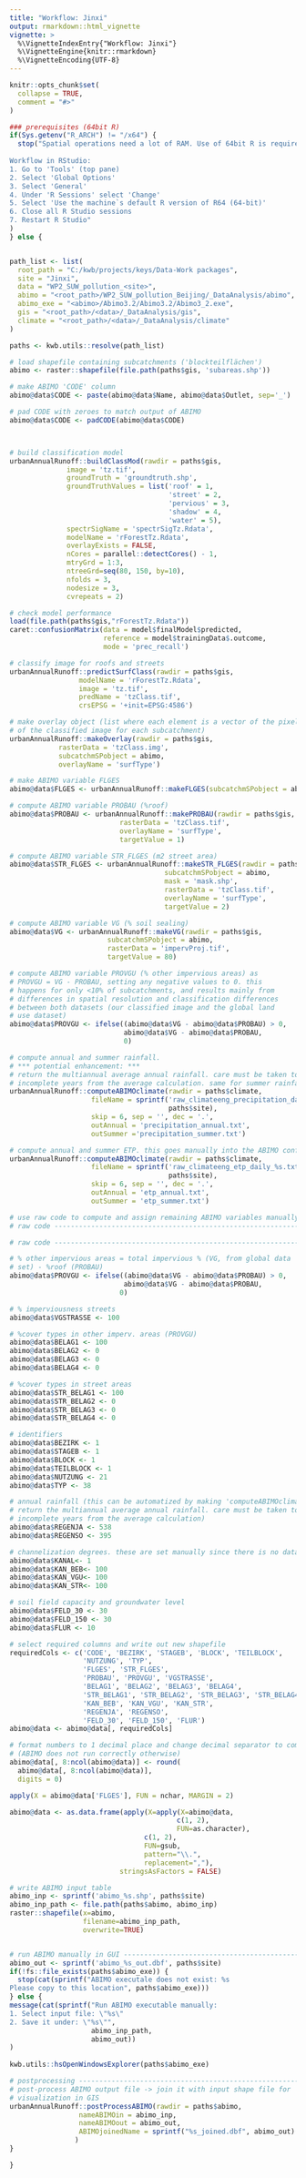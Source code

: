 ```yaml
---
title: "Workflow: Jinxi"
output: rmarkdown::html_vignette
vignette: >
  %\VignetteIndexEntry{"Workflow: Jinxi"}
  %\VignetteEngine{knitr::rmarkdown}
  %\VignetteEncoding{UTF-8}
---
```


```r
knitr::opts_chunk$set(
  collapse = TRUE,
  comment = "#>"
)
```

```r
### prerequisites (64bit R)
if(Sys.getenv("R_ARCH") != "/x64") {
  stop("Spatial operations need a lot of RAM. Use of 64bit R is required. 
  
Workflow in RStudio:  
1. Go to 'Tools' (top pane)
2. Select 'Global Options' 
3. Select 'General' 
4. Under 'R Sessions' select 'Change' 
5. Select 'Use the machine`s default R version of R64 (64-bit)'
6. Close all R Studio sessions  
7. Restart R Studio"
)
} else {


path_list <- list(
  root_path = "C:/kwb/projects/keys/Data-Work packages",
  site = "Jinxi",
  data = "WP2_SUW_pollution_<site>",
  abimo = "<root_path>/WP2_SUW_pollution_Beijing/_DataAnalysis/abimo",
  abimo_exe = "<abimo>/Abimo3.2/Abimo3.2/Abimo3_2.exe",
  gis = "<root_path>/<data>/_DataAnalysis/gis",
  climate = "<root_path>/<data>/_DataAnalysis/climate"
)

paths <- kwb.utils::resolve(path_list)

# load shapefile containing subcatchments ('blockteilflächen')
abimo <- raster::shapefile(file.path(paths$gis, 'subareas.shp'))

# make ABIMO 'CODE' column
abimo@data$CODE <- paste(abimo@data$Name, abimo@data$Outlet, sep='_')

# pad CODE with zeroes to match output of ABIMO
abimo@data$CODE <- padCODE(abimo@data$CODE)



# build classification model
urbanAnnualRunoff::buildClassMod(rawdir = paths$gis,
              image = 'tz.tif',
              groundTruth = 'groundtruth.shp',
              groundTruthValues = list('roof' = 1, 
                                       'street' = 2,
                                       'pervious' = 3,
                                       'shadow' = 4,
                                       'water' = 5),
              spectrSigName = 'spectrSigTz.Rdata',
              modelName = 'rForestTz.Rdata',
              overlayExists = FALSE,
              nCores = parallel::detectCores() - 1,
              mtryGrd = 1:3, 
              ntreeGrd=seq(80, 150, by=10),
              nfolds = 3, 
              nodesize = 3, 
              cvrepeats = 2)

# check model performance
load(file.path(paths$gis,"rForestTz.Rdata"))
caret::confusionMatrix(data = model$finalModel$predicted, 
                       reference = model$trainingData$.outcome, 
                       mode = 'prec_recall')

# classify image for roofs and streets
urbanAnnualRunoff::predictSurfClass(rawdir = paths$gis,
                 modelName = 'rForestTz.Rdata',
                 image = 'tz.tif',
                 predName = 'tzClass.tif',
                 crsEPSG = '+init=EPSG:4586')

# make overlay object (list where each element is a vector of the pixel values 
# of the classified image for each subcatchment)
urbanAnnualRunoff::makeOverlay(rawdir = paths$gis,
            rasterData = 'tzClass.img',
            subcatchmSPobject = abimo,
            overlayName = 'surfType')

# make ABIMO variable FLGES
abimo@data$FLGES <- urbanAnnualRunoff::makeFLGES(subcatchmSPobject = abimo)

# compute ABIMO variable PROBAU (%roof)
abimo@data$PROBAU <- urbanAnnualRunoff::makePROBAU(rawdir = paths$gis,
                           rasterData = 'tzClass.tif',
                           overlayName = 'surfType',
                           targetValue = 1)

# compute ABIMO variable STR_FLGES (m2 street area)
abimo@data$STR_FLGES <- urbanAnnualRunoff::makeSTR_FLGES(rawdir = paths$gis,
                                      subcatchmSPobject = abimo,
                                      mask = 'mask.shp',
                                      rasterData = 'tzClass.tif',
                                      overlayName = 'surfType',
                                      targetValue = 2)

# compute ABIMO variable VG (% soil sealing)
abimo@data$VG <- urbanAnnualRunoff::makeVG(rawdir = paths$gis,
                        subcatchmSPobject = abimo,
                        rasterData = 'impervProj.tif',
                        targetValue = 80)

# compute ABIMO variable PROVGU (% other impervious areas) as 
# PROVGU = VG - PROBAU, setting any negative values to 0. this
# happens for only <10% of subcatchments, and results mainly from
# differences in spatial resolution and classification differences
# between both datasets (our classified image and the global land 
# use dataset)
abimo@data$PROVGU <- ifelse((abimo@data$VG - abimo@data$PROBAU) > 0,
                            abimo@data$VG - abimo@data$PROBAU,
                            0)

# compute annual and summer rainfall. 
# *** potential enhancement: ***
# return the multiannual average annual rainfall. care must be taken to exclude
# incomplete years from the average calculation. same for summer rainfall
urbanAnnualRunoff::computeABIMOclimate(rawdir = paths$climate,
                    fileName = sprintf('raw_climateeng_precipitation_daily_%s.txt', 
                                       paths$site),
                    skip = 6, sep = '', dec = '.',
                    outAnnual = 'precipitation_annual.txt',
                    outSummer ='precipitation_summer.txt')

# compute annual and summer ETP. this goes manually into the ABIMO config file
urbanAnnualRunoff::computeABIMOclimate(rawdir = paths$climate,
                    fileName = sprintf('raw_climateeng_etp_daily_%s.txt', 
                                       paths$site),
                    skip = 6, sep = '', dec = '.',
                    outAnnual = 'etp_annual.txt',
                    outSummer = 'etp_summer.txt')

# use raw code to compute and assign remaining ABIMO variables manually
# raw code ------------------------------------------------------------------------------

# raw code ------------------------------------------------------------------------------

# % other impervious areas = total impervious % (VG, from global data 
# set) - %roof (PROBAU)
abimo@data$PROVGU <- ifelse((abimo@data$VG - abimo@data$PROBAU) > 0,
                            abimo@data$VG - abimo@data$PROBAU,
                           0)

# % imperviousness streets
abimo@data$VGSTRASSE <- 100

# %cover types in other imperv. areas (PROVGU)
abimo@data$BELAG1 <- 100
abimo@data$BELAG2 <- 0
abimo@data$BELAG3 <- 0
abimo@data$BELAG4 <- 0

# %cover types in street areas
abimo@data$STR_BELAG1 <- 100
abimo@data$STR_BELAG2 <- 0
abimo@data$STR_BELAG3 <- 0
abimo@data$STR_BELAG4 <- 0

# identifiers
abimo@data$BEZIRK <- 1
abimo@data$STAGEB <- 1
abimo@data$BLOCK <- 1
abimo@data$TEILBLOCK <- 1
abimo@data$NUTZUNG <- 21
abimo@data$TYP <- 38

# annual rainfall (this can be automatized by making 'computeABIMOclimate'
# return the multiannual average annual rainfall. care must be taken to exclude
# incomplete years from the average calculation)
abimo@data$REGENJA <- 538
abimo@data$REGENSO <- 395

# channelization degrees. these are set manually since there is no data
abimo@data$KANAL<- 1
abimo@data$KAN_BEB<- 100
abimo@data$KAN_VGU<- 100
abimo@data$KAN_STR<- 100

# soil field capacity and groundwater level
abimo@data$FELD_30 <- 30
abimo@data$FELD_150 <- 30
abimo@data$FLUR <- 10

# select required columns and write out new shapefile
requiredCols <- c('CODE', 'BEZIRK', 'STAGEB', 'BLOCK', 'TEILBLOCK',
                  'NUTZUNG', 'TYP',
                  'FLGES', 'STR_FLGES',
                  'PROBAU', 'PROVGU', 'VGSTRASSE',
                  'BELAG1', 'BELAG2', 'BELAG3', 'BELAG4',
                  'STR_BELAG1', 'STR_BELAG2', 'STR_BELAG3', 'STR_BELAG4',
                  'KAN_BEB', 'KAN_VGU', 'KAN_STR',
                  'REGENJA', 'REGENSO',
                  'FELD_30', 'FELD_150', 'FLUR')
abimo@data <- abimo@data[, requiredCols]

# format numbers to 1 decimal place and change decimal separator to comma
# (ABIMO does not run correctly otherwise)
abimo@data[, 8:ncol(abimo@data)] <- round(
  abimo@data[, 8:ncol(abimo@data)],
  digits = 0)

apply(X = abimo@data['FLGES'], FUN = nchar, MARGIN = 2)

abimo@data <- as.data.frame(apply(X=apply(X=abimo@data,
                                         c(1, 2),
                                         FUN=as.character),
                                 c(1, 2),
                                 FUN=gsub,
                                 pattern="\\.",
                                 replacement=","),
                           stringsAsFactors = FALSE)

# write ABIMO input table
abimo_inp <- sprintf('abimo_%s.shp', paths$site)
abimo_inp_path <- file.path(paths$abimo, abimo_inp)
raster::shapefile(x=abimo, 
                  filename=abimo_inp_path,
                  overwrite=TRUE)


# run ABIMO manually in GUI ----------------------------------------------------
abimo_out <- sprintf('abimo_%s_out.dbf', paths$site)
if(!fs::file_exists(paths$abimo_exe)) {
  stop(cat(sprintf("ABIMO executale does not exist: %s
Please copy to this location", paths$abimo_exe)))
} else {
message(cat(sprintf("Run ABIMO executable manually:
1. Select input file: \"%s\"
2. Save it under: \"%s\"", 
                    abimo_inp_path, 
                    abimo_out))
)
      
kwb.utils::hsOpenWindowsExplorer(paths$abimo_exe)

# postprocessing ----------------------------------------------------------------
# post-process ABIMO output file -> join it with input shape file for 
# visualization in GIS
urbanAnnualRunoff::postProcessABIMO(rawdir = paths$abimo,
                 nameABIMOin = abimo_inp,
                 nameABIMOout = abimo_out,
                 ABIMOjoinedName = sprintf("%s_joined.dbf", abimo_out)
                )
}

}


```
